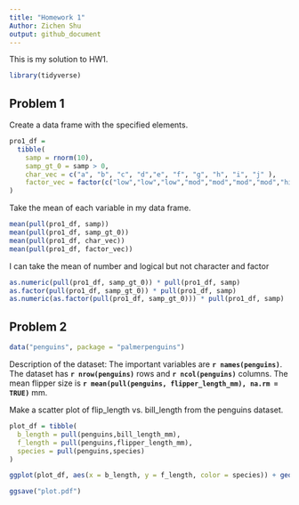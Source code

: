 ```yaml
---
title: "Homework 1"
Author: Zichen Shu
output: github_document
---
```


This is my solution to HW1.

```r
library(tidyverse)
```


## Problem 1

Create a data frame with the specified elements.

```r
pro1_df = 
  tibble(
    samp = rnorm(10),
    samp_gt_0 = samp > 0,
    char_vec = c("a", "b", "c", "d","e", "f", "g", "h", "i", "j" ),
    factor_vec = factor(c("low","low","low","mod","mod","mod","mod","high","high","high"))
)

```

Take the mean of each variable in my data frame.

```r
mean(pull(pro1_df, samp))
mean(pull(pro1_df, samp_gt_0))
mean(pull(pro1_df, char_vec))
mean(pull(pro1_df, factor_vec))
```
I can take the mean of number and logical but not character and factor

```r
as.numeric(pull(pro1_df, samp_gt_0)) * pull(pro1_df, samp)
as.factor(pull(pro1_df, samp_gt_0)) * pull(pro1_df, samp)
as.numeric(as.factor(pull(pro1_df, samp_gt_0))) * pull(pro1_df, samp)
```

## Problem 2

```r
data("penguins", package = "palmerpenguins")
```


Description of the dataset:
The important variables are  **`r names(penguins)`**.
The dataset has **`r nrow(penguins)`** rows and **`r ncol(penguins)`** columns.
The mean flipper size is **`r mean(pull(penguins, flipper_length_mm), na.rm = TRUE)`** mm.

Make a scatter plot of flip_length vs. bill_length from the penguins dataset.

```r
plot_df = tibble(
  b_length = pull(penguins,bill_length_mm),
  f_length = pull(penguins,flipper_length_mm),
  species = pull(penguins,species)
)

ggplot(plot_df, aes(x = b_length, y = f_length, color = species)) + geom_point()

ggsave("plot.pdf")

```



